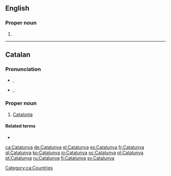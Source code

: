 ==English==

===Proper noun===
{{en-proper noun}}

# {{alternative form of|Catalonia}}
----
==Catalan==

===Pronunciation===
* {{a|Standard}} {{IPA|/kətə'ɫuɲə/|lang=ca}}, {{X-SAMPA|/k@t@"5uJ@/}}
* {{a|Western}} {{IPA|/kata'ɫuɲa/|lang=ca}}, {{X-SAMPA|/kata"5uJa/}}

===Proper noun===
{{ca-proper noun|f}}

# [[Catalonia]]

====Related terms====
* {{l|ca|català}}

[[Category:ca:Countries]]

[[ca:Catalunya]]
[[de:Catalunya]]
[[el:Catalunya]]
[[es:Catalunya]]
[[fr:Catalunya]]
[[gl:Catalunya]]
[[ko:Catalunya]]
[[io:Catalunya]]
[[oc:Catalunya]]
[[pl:Catalunya]]
[[pt:Catalunya]]
[[ru:Catalunya]]
[[fi:Catalunya]]
[[sv:Catalunya]]